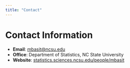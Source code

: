 ```yaml
---
title: "Contact"
---
```


# Contact Information

- **Email**: [mbasit@ncsu.edu](mailto:mbasit@ncsu.edu)  
- **Office**: Department of Statistics, NC State University  
- **Website**: [statistics.sciences.ncsu.edu/people/mbasit](https://statistics.sciences.ncsu.edu/people/mbasit)  